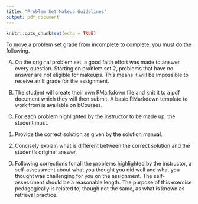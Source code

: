 ```yaml
---
title: "Problem Set Makeup Guidelines"
output: pdf_document
---
```


```r
knitr::opts_chunk$set(echo = TRUE)
```

To move a problem set grade from incomplete to complete, you must do the following. 

A) On the original problem set, a good faith effort was made to answer every question. Starting on problem set 2, problems that have no answer are not eligible for makeups. This means it will be impossible to receive an E grade for the assignment. 

B) The student will create their own RMarkdown file and knit it to a pdf document which they will then submit. A basic RMarkdown template to work from is available on bCourses. 

C) For each problem highlighted by the instructor to be made up, the student must. 

1. Provide the correct solution as given by the solution manual. 

2. Concisely explain what is different between the correct solution and the student's original answer. 

D) Following corrections for all the problems highlighted by the instructor, a self-assessment about what you thought you did well and what you thought was challenging for you on the assignment. The self-assessment should be a reasonable length. The purpose of this exercise pedagogically is related to, though not the same, as what is known as retrieval practice. 